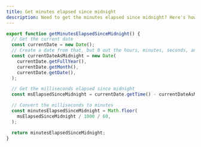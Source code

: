 ```yaml
---
title: Get minutes elapsed since midnight
description: Need to get the minutes elapsed since midnight? Here's how to do it in JavaScript.
---
```


```ts get-minutes-elapsed-since-midnight.ts
export function getMinutesElapsedSinceMidnight() {
  // Get the current date
  const currentDate = new Date();
  // Create a date from that, but 0 out the hours, minutes, seconds, and milliseconds (aka midnight)
  const currentDateAsMidnight = new Date(
    currentDate.getFullYear(),
    currentDate.getMonth(),
    currentDate.getDate(),
  );

  // Get the milliseconds elapsed since midnight
  const msElapsedSinceMidnight = currentDate.getTime() - currentDateAsMidnight.getTime();

  // Convert the milliseconds to minutes
  const minutesElapsedSinceMidnight = Math.floor(
    msElapsedSinceMidnight / 1000 / 60,
  );

  return minutesElapsedSinceMidnight;
}
```
